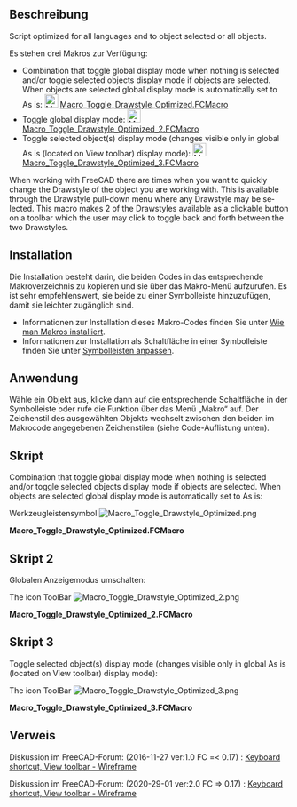 <languages/>

<div lang="en" dir="ltr" class="mw-content-ltr">
{{Macro
|Name=Macro Toggle Drawstyle Optimized
|Description=Script optimized for all languages and to object selected or all objects.<br/>
When working with FreeCAD there are times when you want to quickly change the Drawstyle of the object you are working with. This is available through the Drawstyle pull-down menu where any Drawstyle may be selected. This macro makes 2 of the Drawstyles available as a clickable button on a toolbar which the user may click to toggle back and forth between the two Drawstyles.<br/>
See also:<br/>
Toggle global display mode: [[#Script_2|Macro_Toggle_Drawstyle_Optimized_2.FCMacro]]<br/>
Toggle selected object(s) display mode (changes visible only in global As is (located on View toolbar) display mode): [[#Script_3|Macro_Toggle_Drawstyle_Optimized_3.FCMacro]]
|Author=Piffpoof, triplus	
|Version=2.0
|Date=2020-29-01
|FCVersion=0.17 and above
|Download=[https://wiki.freecad.org/images/8/8c/Macro_Toggle_Drawstyle_Optimized.png ToolBar Icon]
|SeeAlso=[[Macro_Toggle_Drawstyle|Macro Toggle Drawstyle]]
}}
</div>

<span id="Description"></span>
==Beschreibung==

<div lang="en" dir="ltr" class="mw-content-ltr">
Script optimized for all languages and to object selected or all objects.
</div>

Es stehen drei Makros zur Verfügung:

<div lang="en" dir="ltr" class="mw-content-ltr">
* Combination that toggle global display mode when nothing is selected and/or toggle selected objects display mode if objects are selected. When objects are selected global display mode is automatically set to As is: [[File:Macro Toggle Drawstyle Optimized.png|24px]] [[#Script|Macro_Toggle_Drawstyle_Optimized.FCMacro]]
* Toggle global display mode: [[File:Macro Toggle Drawstyle Optimized 2.png|24px]] [[#Script_2|Macro_Toggle_Drawstyle_Optimized_2.FCMacro]]
* Toggle selected object(s) display mode (changes visible only in global As is (located on View toolbar) display mode): [[File:Macro Toggle Drawstyle Optimized 3.png|24px]] [[#Script_3|Macro_Toggle_Drawstyle_Optimized_3.FCMacro]]
</div>

<div lang="en" dir="ltr" class="mw-content-ltr">
When working with FreeCAD there are times when you want to quickly change the Drawstyle of the object you are working with. This is available through the Drawstyle pull-down menu where any Drawstyle may be selected. This macro makes 2 of the Drawstyles available as a clickable button on a toolbar which the user may click to toggle back and forth between the two Drawstyles.
</div>

==Installation==

Die Installation besteht darin, die beiden Codes in das entsprechende Makroverzeichnis zu kopieren und sie über das Makro-Menü aufzurufen. Es ist sehr empfehlenswert, sie beide zu einer Symbolleiste hinzuzufügen, damit sie leichter zugänglich sind.
* Informationen zur Installation dieses Makro-Codes finden Sie unter [[How_to_install_macros/de|Wie man Makros installiert]].
* Informationen zur Installation als Schaltfläche in einer Symbolleiste finden Sie unter [[Customize_Toolbars/de|Symbolleisten anpassen]].

<span id="Usage"></span>
==Anwendung==

Wähle ein Objekt aus, klicke dann auf die entsprechende Schaltfläche in der Symbolleiste oder rufe die Funktion über das Menü „Makro“ auf. Der Zeichenstil des ausgewählten Objekts wechselt zwischen den beiden im Makrocode angegebenen Zeichenstilen (siehe Code-Auflistung unten).

<span id="Script"></span>
==Skript== 

<div lang="en" dir="ltr" class="mw-content-ltr">
Combination that toggle global display mode when nothing is selected and/or toggle selected objects display mode if objects are selected. When objects are selected global display mode is automatically set to As is:
</div>

Werkzeugleistensymbol [[File:Macro Toggle Drawstyle Optimized.png]]

'''Macro_Toggle_Drawstyle_Optimized.FCMacro'''

{{MacroCode|code=
# triplus @ 2016, 2020
# Toggle object/global display mode
# ==============================

# 0 = "As is"
# 1 = "Flat lines"
# 2 = "Shaded
# 3 = "Wireframe"
# 4 = "Points"
# 5 = "Hidden line"
# 6 = "No shading"

globalA = 0
globalB = 3

a = "Flat Lines"
b = "Shaded"
c = "Wireframe"
d = "Points"

objectA = a
objectB = c

# ==============================

from PySide import QtGui
import FreeCADGui as Gui

mw = Gui.getMainWindow()
sel = Gui.Selection.getSelectionEx()


act = {
    0: mw.findChild(QtGui.QAction, "Std_DrawStyleAsIs"),
    1: mw.findChild(QtGui.QAction, "Std_DrawStyleFlatLines"),
    2: mw.findChild(QtGui.QAction, "Std_DrawStyleShaded"),
    3: mw.findChild(QtGui.QAction, "Std_DrawStyleWireframe"),
    4: mw.findChild(QtGui.QAction, "Std_DrawStylePoints"),
    5: mw.findChild(QtGui.QAction, "Std_DrawStyleHiddenLine"),
    6: mw.findChild(QtGui.QAction, "Std_DrawStyleNoShading"),
}


default = act[0]
actionA = act[globalA]
actionB = act[globalB]


if sel:
    obj = []
    default.trigger()
    for s in sel:
        if s.Object.TypeId == "App::Link":
            if s.Object.LinkedObject not in obj:
                obj.append(s.Object.LinkedObject)
        elif s.Object not in obj:
            obj.append(s.Object)
        else:
            pass

    for o in obj:
        if o.ViewObject.DisplayMode == objectA:
            o.ViewObject.DisplayMode = objectB
        else:
            o.ViewObject.DisplayMode = objectA
else:
    if actionA.isChecked():
        actionB.trigger()
    else:
        actionA.trigger()

}}

<span id="Script_2"></span>
==Skript 2==

Globalen Anzeigemodus umschalten:

The icon ToolBar [[File:Macro Toggle Drawstyle Optimized 2.png]]

'''Macro_Toggle_Drawstyle_Optimized_2.FCMacro'''

{{MacroCode|code=
# triplus @ 2016, 2020
# Toggle global display mode
# ==============================

# 0 = "As is"
# 1 = "Flat lines"
# 2 = "Shaded
# 3 = "Wireframe"
# 4 = "Points"
# 5 = "Hidden line"
# 6 = "No shading"

styleA = 0
styleB = 3

# ==============================

from PySide import QtGui
import FreeCADGui as Gui

mw = Gui.getMainWindow()


act = {
    0: mw.findChild(QtGui.QAction, "Std_DrawStyleAsIs"),
    1: mw.findChild(QtGui.QAction, "Std_DrawStyleFlatLines"),
    2: mw.findChild(QtGui.QAction, "Std_DrawStyleShaded"),
    3: mw.findChild(QtGui.QAction, "Std_DrawStyleWireframe"),
    4: mw.findChild(QtGui.QAction, "Std_DrawStylePoints"),
    5: mw.findChild(QtGui.QAction, "Std_DrawStyleHiddenLine"),
    6: mw.findChild(QtGui.QAction, "Std_DrawStyleNoShading"),
}


actionA = act[styleA]
actionB = act[styleB]


if actionA.isChecked():
    actionB.trigger()
else:
    actionA.trigger()
}}

<span id="Script_3"></span>
==Skript 3==

<div lang="en" dir="ltr" class="mw-content-ltr">
Toggle selected object(s) display mode (changes visible only in global As is (located on View toolbar) display mode):
</div>

The icon ToolBar [[File:Macro Toggle Drawstyle Optimized 3.png]]

'''Macro_Toggle_Drawstyle_Optimized_3.FCMacro'''

{{MacroCode|code=
# triplus @ 2016, 2020
# Toggle selected object(s) display mode
# ==============================

a = "Flat Lines"
b = "Shaded"
c = "Wireframe"
d = "Points"

styleA = a
styleB = c

# ==============================

from PySide import QtGui
import FreeCADGui as Gui

obj = []
mw = Gui.getMainWindow()
sel = Gui.Selection.getSelectionEx()
mw.findChild(QtGui.QAction, "Std_DrawStyleAsIs").trigger()


for s in sel:
    if s.Object.TypeId == "App::Link":
        if s.Object.LinkedObject not in obj:
            obj.append(s.Object.LinkedObject)
    elif s.Object not in obj:
        obj.append(s.Object)
    else:
        pass


for o in obj:
    if o.ViewObject.DisplayMode == styleA:
        o.ViewObject.DisplayMode = styleB
    else:
        o.ViewObject.DisplayMode = styleA
}}

{{clear}}

<span id="Link"></span>
==Verweis==

Diskussion im FreeCAD-Forum: (2016-11-27 ver:1.0 FC =< 0.17) : [https://forum.freecad.org/viewtopic.php?f=3&t=14336&start=40#p146239 Keyboard shortcut, View toolbar - Wireframe]

Diskussion im FreeCAD-Forum: (2020-29-01 ver:2.0 FC => 0.17) : [https://forum.freecad.org/viewtopic.php?f=3&t=14336&start=50#p364692 Keyboard shortcut, View toolbar - Wireframe]